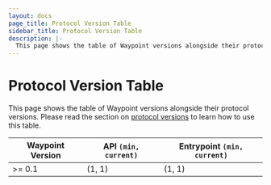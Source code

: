 ```yaml
---
layout: docs
page_title: Protocol Version Table
sidebar_title: Protocol Version Table
description: |-
  This page shows the table of Waypoint versions alongside their protocol versions.
---
```


# Protocol Version Table

This page shows the table of Waypoint versions alongside their protocol versions.
Please read the section on [protocol versions](/docs/upgrading/compatibility#protocol-versions)
to learn how to use this table.

| Waypoint Version | API `(min, current)` | Entrypoint `(min, current)` |
| ---------------- | -------------------- | --------------------------- |
| >= 0.1           | (1, 1)               | (1, 1)                      |

